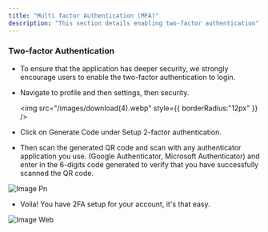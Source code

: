 ```yaml
---
title: "Multi factor Authentication (MFA)"
description: "This section details enabling two-factor authentication"
---
```


### **Two-factor Authentication**

- To ensure that the application has deeper security, we strongly encourage users to enable the two-factor authentication to login.
- Navigate to profile and then settings, then security.

  <img
    src="/images/download(4).webp"
    style={{ borderRadius:"12px" }}
  />
- Click on Generate Code under Setup 2-factor authentication.
- Then scan the generated QR code and scan with any authenticator application you use. (Google Authenticator, Microsoft Authenticator) and enter in the 6-digits code generated  to verify that you have successfully scanned the QR code.

![Image Pn](/images/image.png)

- Voila\! You have 2FA setup for your account, it's that easy.

![Image Web](/images/image.webp)